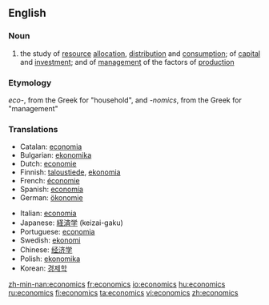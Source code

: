 ==English==
{{wikipedia}}

===Noun===
{{en-noun|-}}

# {{cattag|Social sciences}} the study of [[resource]] [[allocation]], [[distribution]] and [[consumption]]; of [[capital]] and [[investment]]; and of [[management]] of the factors of [[production]]

===Etymology===

<i>eco-</i>, from the Greek for "household", and <i>-nomics</i>, from the Greek for "management"

===Translations===
{{top}}
*Catalan: [[economia]] {{f}}
*Bulgarian: [[ekonomika]]
*Dutch: [[economie]]
*Finnish: [[taloustiede]], [[ekonomia]]
*French: [[économie]]
*Spanish: [[economía]]
*German: [[ökonomie]] {{f}}
{{mid}}
*Italian: [[economia]] {{f}}
*Japanese: [[経済学]] (keizai-gaku)
*Portuguese: [[economia]]
*Swedish: [[ekonomi]]
*Chinese: [[经济学]]
*Polish: [[ekonomika]]
*Korean: [[경제학]]
{{bottom}}

[[zh-min-nan:economics]]
[[fr:economics]]
[[io:economics]]
[[hu:economics]]
[[ru:economics]]
[[fi:economics]]
[[ta:economics]]
[[vi:economics]]
[[zh:economics]]